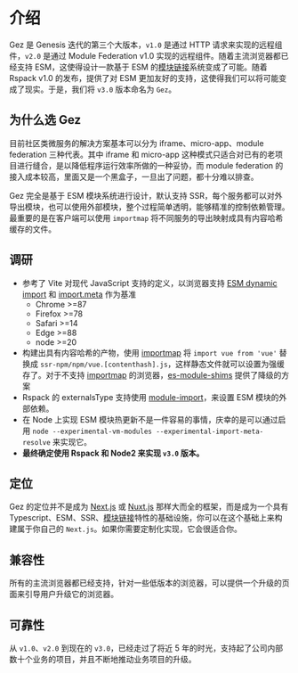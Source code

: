 # 介绍
Gez 是 Genesis 迭代的第三个大版本，`v1.0` 是通过 HTTP 请求来实现的远程组件，`v2.0` 是通过 Module Federation v1.0
 实现的远程组件。随着主流浏览器都已经支持 ESM，这使得设计一款基于 ESM 的[模块链接](./essentials/module-link.mdx)系统变成了可能。随着 Rspack v1.0 的发布，提供了对 ESM 更加友好的支持，这使得我们可以将可能变成了现实。于是，我们将 `v3.0` 版本命名为 `Gez`。

## 为什么选 Gez
目前社区类微服务的解决方案基本可以分为 iframe、micro-app、module federation 三种代表。其中 iframe 和 micro-app 这种模式只适合对已有的老项目进行缝合，是以降低程序运行效率所做的一种妥协，而 module federation 的接入成本较高，里面又是一个黑盒子，一旦出了问题，都十分难以排查。

Gez 完全是基于 ESM 模块系统进行设计，默认支持 SSR，每个服务都可以对外导出模块，也可以使用外部模块，整个过程简单透明，能够精准的控制依赖管理。最重要的是在客户端可以使用 `importmap` 将不同服务的导出映射成具有内容哈希缓存的文件。

## 调研
- 参考了 Vite 对现代 JavaScript 支持的定义，以浏览器支持 [ESM dynamic import](https://caniuse.com/es6-module-dynamic-import) 和 [import.meta](https://caniuse.com/mdn-javascript_operators_import_meta) 作为基准
    - Chrome >=87
    - Firefox >=78
    - Safari >=14
    - Edge >=88
    - node >=20
- 构建出具有内容哈希的产物，使用 [importmap](https://caniuse.com/?search=import%20map) 将 `import vue from 'vue'` 替换成 `ssr-npm/npm/vue.[contenthash].js`，这样静态文件就可以设置为强缓存了。对于不支持 [importmap](https://caniuse.com/?search=import%20map) 的浏览器，[es-module-shims](https://github.com/guybedford/es-module-shims) 提供了降级的方案
- Rspack 的 externalsType 支持使用 [module-import](https://rspack.dev/config/externals#externalstypemodule-import)，来设置 ESM 模块的外部依赖。
- 在 Node 上实现 ESM 模块热更新不是一件容易的事情，庆幸的是可以通过启用 `node --experimental-vm-modules --experimental-import-meta-resolve` 来实现它。
- **最终确定使用 Rspack 和 Node2 来实现 `v3.0` 版本。**

## 定位
Gez 的定位并不是成为 [Next.js](https://nextjs.org) 或 [Nuxt.js](https://nuxt.com/) 那样大而全的框架，而是成为一个具有 Typescript、ESM、SSR、[模块链接](./essentials/module-link.mdx)特性的基础设施，你可以在这个基础上来构建属于你自己的 `Next.js`。如果你需要定制化实现，它会很适合你。

## 兼容性
所有的主流浏览器都已经支持，针对一些低版本的浏览器，可以提供一个升级的页面来引导用户升级它的浏览器。

## 可靠性
从 `v1.0`、`v2.0` 到现在的 `v3.0`，已经走过了将近 5 年的时光，支持起了公司内部数十个业务的项目，并且不断地推动业务项目的升级。
